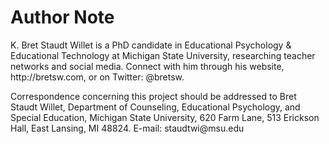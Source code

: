 # Author Note {-}

K. Bret Staudt Willet is a PhD candidate in Educational Psychology & Educational Technology at Michigan State University, researching teacher networks and social media. Connect with him through his website, http://bretsw.com, or on Twitter: @bretsw.

Correspondence concerning this project should be addressed to Bret Staudt Willet, Department of Counseling, Educational Psychology, and Special Education, Michigan State University, 620 Farm Lane, 513 Erickson Hall, East Lansing, MI 48824. E-mail: staudtwi@msu.edu
